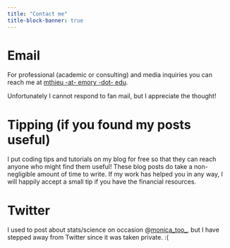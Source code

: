 ```yaml
---
title: "Contact me"
title-block-banner: true
---
```


# Email

For professional (academic or consulting) and media inquiries you can reach me at [mthieu -at- emory -dot- edu](mailto:mthieu@emory.edu).

Unfortunately I cannot respond to fan mail, but I appreciate the thought!

# Tipping (if you found my posts useful)

I put coding tips and tutorials on my blog for free so that they can reach anyone who might find them useful! These blog posts do take a non-negligible amount of time to write. If my work has helped you in any way, I will happily accept a small tip if you have the financial resources.

<script type='text/javascript' src='https://storage.ko-fi.com/cdn/widget/Widget_2.js'></script><script type='text/javascript'>kofiwidget2.init('Support Me on Ko-fi', '#ff6266', 'A0A5YCE59');kofiwidget2.draw();</script> 

# Twitter

I used to post about stats/science on occasion @[monica_too_](https://twitter.com/monica_too_), but I have stepped away from Twitter since it was taken private. :(
